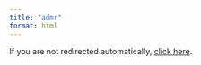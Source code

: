 ```yaml
---
title: "admr"
format: html
---
```


<script>
window.location.href = "https://vanhasseltlab.github.io/admr/";
</script>

<p>If you are not redirected automatically, 
<a href="https://vanhasseltlab.github.io/admr/">click here</a>.</p>
